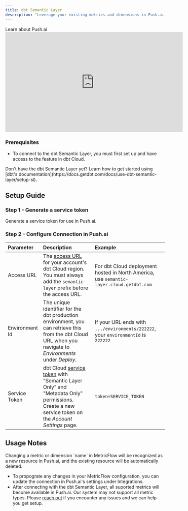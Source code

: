 ```yaml
---
title: dbt Semantic Layer
description: "Leverage your existing metrics and dimensions in Push.ai by connencting with the dbt Semantic Layer."
---
```


<Note>
  Learn about Push.ai
  <iframe
    width="560"
    height="315"
    src="https://www.youtube.com/embed/HdBrMcnXPFE"
    title="YouTube video player"
    frameborder="0"
    allow="accelerometer; autoplay; clipboard-write; encrypted-media; gyroscope; picture-in-picture"
    allowfullscreen
  ></iframe>
</Note>

### Prerequisites

- To connect to the dbt Semantic Layer, you must first set up and have access to the feature in dbt Cloud.

<Info>
  Don't have the dbt Semantic Layer yet? Learn how to get started using [dbt's
  documentation](https://docs.getdbt.com/docs/use-dbt-semantic-layer/setup-sl).
</Info>

## Setup Guide

### **Step 1** - Generate a service token

Generate a service token for use in Push.ai.

### Step 2 - Configure Connection in Push.ai

| Parameter      | Description                                                                                                                                                                                                  | Example                                                                                 |
| :------------- | :----------------------------------------------------------------------------------------------------------------------------------------------------------------------------------------------------------- | :-------------------------------------------------------------------------------------- |
| Access URL     | The [access URL](https://docs.getdbt.com/docs/cloud/about-cloud/regions-ip-addresses) for your account's dbt Cloud region. You must always add the `semantic-layer` prefix before the access URL.            | For dbt Cloud deployment hosted in North America, use `semantic-layer.cloud.getdbt.com` |
| Environment Id | The unique identifier for the dbt production environment, you can retrieve this from the dbt Cloud URL when you navigate to _Environments_ under _Deploy_.                                                   | If your URL ends with `.../environments/222222`, your `environmentId` is `222222`       |
| Service Token  | dbt Cloud [service token](https://docs.getdbt.com/docs/dbt-cloud-apis/service-tokens) with “Semantic Layer Only” and "Metadata Only" permissions. Create a new service token on the _Account Settings_ page. | `token=SERVICE_TOKEN`                                                                   |

## Usage Notes

<Warning title="Changing Metric and Dimension Names">
  Changing a metric or dimension `name` in MetricFlow will be recognized as a
  new resource in Push.ai, and the existing resource will be automatically
  deleted.
</Warning>

- To propograte any changes in your MetricFlow configuration, you can update the connection in Push.ai's settings under Integrations.
- After connecting with the dbt Semantic Layer, all suported metrics will become available in Push.ai. Our system may not support all metric types. Please [reach out](mailto:support@push.ai) if you encounter any issues and we can help you get setup.
